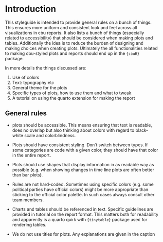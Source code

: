 # Introduction

This styleguide is intended to provide general rules on a bunch of things. This ensures more uniform and consistent look and feel across all visualizations in cbu reports. It also lists a bunch of things (especially related to accessibility) that should be considered when making plots and tables. Additionally the idea is to reduce the burden of designing and making choices when creating plots. Ultimately the all functionalities related to making cbu-styled plots and reports should end up in the `{cbuR}` package.

In more details the things discussed are:

1.  Use of colors
2.  Text: typography etc
3.  General theme for the plots
4.  Specific types of plots, how to use them and what to tweak
5.  A tutorial on using the quarto extension for making the report

## General rules

-   plots should be accessible. This means ensuring that text is readable, does no overlap but also thinking about colors with regard to black-white scale and colorblindness.

-   Plots should have consistent styling. Don't switch between types. If some categories are code with a given color, they should have that color in the entire report.

-   Plots should use shapes that display information in as readable way as possible (e.g. when showing changes in time line plots are often better than bar plots).

-   Rules are not hard-coded. Sometimes using specific colors (e.g. some political parties have official colors) might be more appropriate than sticking to the official color palette. In such cases always consult other team members.

-   Charts and tables should be referenced in text. Specific guidelines are provided in tutorial on the report format. This matters both for readability and apparently is a quarto quirk with `{tinytable}` package used for rendering tables.

-   We do not use titles for plots. Any explanations are given in the caption